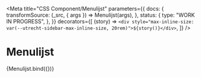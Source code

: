 <!-- @license CC0-1.0 -->


<Meta
  title="CSS Component/Menulijst"
  parameters={{
    docs: {
      transformSource: (_src, { args }) => Menulijst(args),
    },
    status: {
      type: "WORK IN PROGRESS",
    },
  }}
  decorators={[
    (story) => `<div style="max-inline-size: var(--utrecht-sidebar-max-inline-size, 20rem)">${story()}</div>`,
  ]}
/>

# Menulijst

<Canvas>
  <Story name="menulijst">{Menulijst.bind({})}</Story>
</Canvas>

<ArgsTable story="menulijst" />
